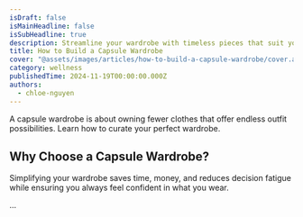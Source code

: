 ```yaml
---
isDraft: false
isMainHeadline: false
isSubHeadline: true
description: Streamline your wardrobe with timeless pieces that suit your style.
title: How to Build a Capsule Wardrobe
cover: "@assets/images/articles/how-to-build-a-capsule-wardrobe/cover.avif"
category: wellness
publishedTime: 2024-11-19T00:00:00.000Z
authors:
  - chloe-nguyen
---
```


A capsule wardrobe is about owning fewer clothes that offer endless outfit possibilities. Learn how to curate your perfect wardrobe.

## Why Choose a Capsule Wardrobe?

Simplifying your wardrobe saves time, money, and reduces decision fatigue while ensuring you always feel confident in what you wear.

...
